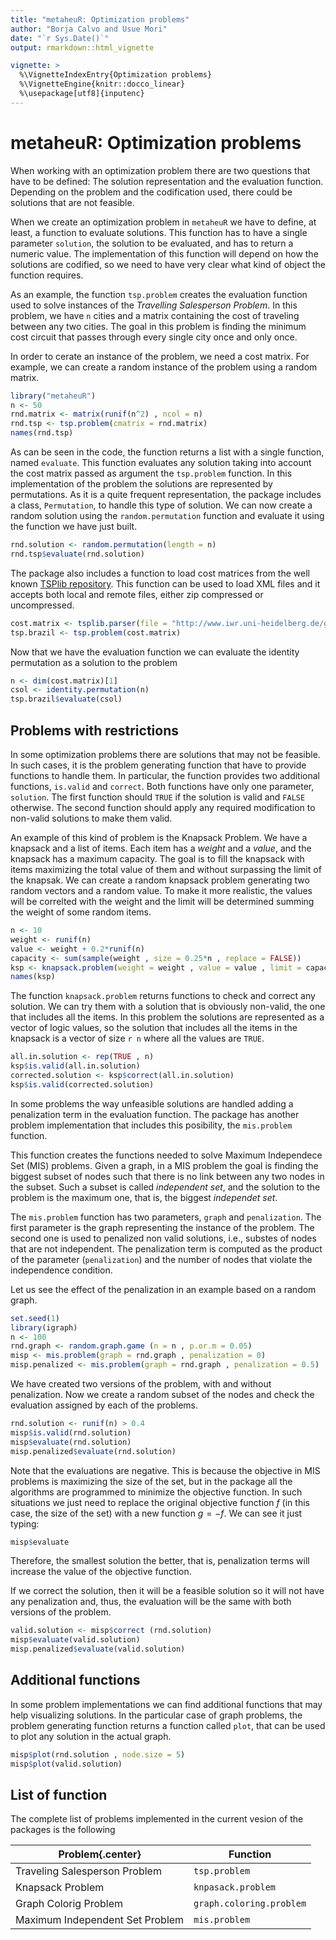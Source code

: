 ```yaml
---
title: "metaheuR: Optimization problems"
author: "Borja Calvo and Usue Mori"
date: "`r Sys.Date()`"
output: rmarkdown::html_vignette

vignette: >
  %\VignetteIndexEntry{Optimization problems}
  %\VignetteEngine{knitr::docco_linear}
  %\usepackage[utf8]{inputenc}
---
```


# metaheuR: Optimization problems

When working with an optimization problem there are two questions that have to be defined: The solution representation and the evaluation function. Depending on the problem and the codification used, there could be solutions that are not feasible.

When we create an optimization problem in `metaheuR` we have to define, at least, a function to evaluate solutions. This function has to have a single parameter `solution`, the solution to be evaluated, and has to return a numeric value. The implementation of this function will depend on how the solutions are codified, so we need to have very clear what kind of object the function requires. 

As an example, the function `tsp.problem` creates the evaluation function used to solve instances of the _Travelling Salesperson Problem_. In this problem, we have `n` cities and a matrix containing the cost of traveling between any two cities. The goal in this problem is finding the minimum cost circuit that passes through every single city once and only once. 

In order to cerate an instance of the problem, we need a cost matrix. For example, we can create a random instance of the problem using a random matrix.

```r
library("metaheuR")
n <- 50
rnd.matrix <- matrix(runif(n^2) , ncol = n)
rnd.tsp <- tsp.problem(cmatrix = rnd.matrix)
names(rnd.tsp)
```

As can be seen in the code, the function returns a list with a single function, named `evaluate`. This function evaluates any solution taking into account the cost matrix passed as argument the `tsp.problem` function. In this implementation of the problem the solutions are represented by permutations. As it is a quite frequent representation, the package includes a class, `Permutation`, to handle this type of solution. We can now create a random solution using the `random.permutation` function and evaluate it using the function we have just built.

```r
rnd.solution <- random.permutation(length = n)
rnd.tsp$evaluate(rnd.solution)
```

The package also includes a function to load cost matrices from the well known [TSPlib repository](http://www.iwr.uni-heidelberg.de/groups/comopt/software/TSPLIB95/). This function can be used to load XML files and it accepts both local and remote files, either zip compressed or uncompressed.


```r

cost.matrix <- tsplib.parser(file = "http://www.iwr.uni-heidelberg.de/groups/comopt/software/TSPLIB95/XML-TSPLIB/instances/brazil58.xml.zip")
tsp.brazil <- tsp.problem(cost.matrix)
```

Now that we have the evaluation function we can evaluate the identity permutation as a solution to the problem

```r
n <- dim(cost.matrix)[1]
csol <- identity.permutation(n)
tsp.brazil$evaluate(csol)
```

## Problems with restrictions

In some optimization problems there are solutions that may not be feasible. In such cases, it is the problem generating function that have to provide functions to handle them. In particular, the function provides two additional functions, `is.valid` and `correct`. Both functions have only one parameter, `solution`. The first function should `TRUE` if the solution is valid and `FALSE` otherwise. The second function should apply any required modification to non-valid solutions to make them valid.

An example of this kind of problem is the Knapsack Problem. We have a knapsack and a list of items. Each item has a _weight_ and a _value_, and the knapsack has a maximum capacity. The goal is to fill the knapsack with items maximizing the total value of them and without surpassing the limit of the knapsak. We can create a random knapsack problem generating two random vectors and a random value. To make it more realistic, the values will be correlted with the weight and the limit will be determined summing the weight of some random items.

```r
n <- 10
weight <- runif(n)
value <- weight + 0.2*runif(n)
capacity <- sum(sample(weight , size = 0.25*n , replace = FALSE))
ksp <- knapsack.problem(weight = weight , value = value , limit = capacity)
names(ksp)
```

The function `knapsack.problem` returns functions to check and correct any solution. We can try them with a solution that is obviously non-valid, the one that includes all the items. In this problem the solutions are represented as a vector of logic values, so the solution that includes all the items in the knapsack is a vector of size `r n` where all the values are `TRUE`.

```r
all.in.solution <- rep(TRUE , n)
ksp$is.valid(all.in.solution)
corrected.solution <- ksp$correct(all.in.solution)
ksp$is.valid(corrected.solution)
```

In some problems the way unfeasible solutions are handled adding a penalization term in the evaluation function. The package has another problem implementation that includes this posibility, the `mis.problem` function.

This function creates the functions needed to solve Maximum Independece Set (MIS) problems. Given a graph, in a MIS problem the goal is finding the biggest subset of nodes such that there is no link between any two nodes in the subset. Such a subset is called _independent set_, and the solution to the problem is the maximum one, that is, the biggest _independet set_. 

The `mis.problem` function has two parameters, `graph` and `penalization`. The first parameter is the graph representing the instance of the problem. The second one is used to penalized non valid solutions, i.e., substes of nodes that are not independent. The penalization term is computed as the product of the parameter (`penalization`) and the number of nodes that violate the independence condition.

Let us see the effect of the penalization in an example based on a random graph.

```r
set.seed(1)
library(igraph)
n <- 100
rnd.graph <- random.graph.game (n = n , p.or.m = 0.05)
misp <- mis.problem(graph = rnd.graph , penalization = 0)
misp.penalized <- mis.problem(graph = rnd.graph , penalization = 0.5)
```

We have created two versions of the problem, with and without penalization. Now we create a random subset of the nodes and check the evaluation assigned by each of the problems.

```r
rnd.solution <- runif(n) > 0.4
misp$is.valid(rnd.solution)
misp$evaluate(rnd.solution)
misp.penalized$evaluate(rnd.solution)
```

Note that the evaluations are negative. This is because the objective in MIS problems is maximizing the size of the set, but in the package all the algorithms are programmed to minimize the objective function. In such situations we just need to replace the original objective function $f$ (in this case, the size of the set) with a new function $g=-f$. We can see it just typing:

```r
misp$evaluate
```

Therefore, the smallest solution the better, that is, penalization terms will increase the value of the objective function. 

If we correct the solution, then it will be a feasible solution so it will not have any penalization and, thus, the evaluation will be the same with both versions of the problem.

```r
valid.solution <- misp$correct (rnd.solution)
misp$evaluate(valid.solution)
misp.penalized$evaluate(valid.solution)
```

## Additional functions

In some problem implementations we can find additional functions that may help visualizing solutions. In the particular case of graph problems, the problem generating function returns a function called `plot`, that can be used to plot any solution in the actual graph.

```r
misp$plot(rnd.solution , node.size = 5)
misp$plot(valid.solution)
```


## List of function

The complete list of problems implemented in the current vesion of the packages is the following

Problem{.center} | Function
--------|----------
Traveling Salesperson Problem | `tsp.problem`
Knapsack Problem | `knpasack.problem`
Graph Colorig Problem | `graph.coloring.problem`
Maximum Independent Set Problem | `mis.problem`

